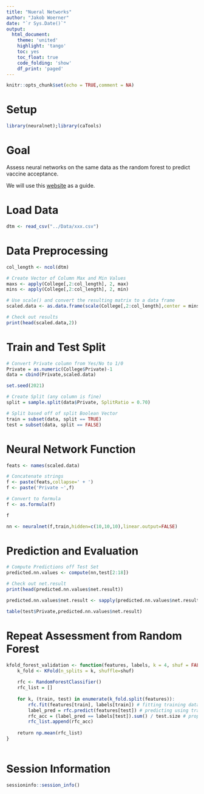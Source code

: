 ```yaml
---
title: "Nueral Networks"
author: "Jakob Woerner"
date: "`r Sys.Date()`"
output: 
  html_document:
    theme: 'united'
    highlight: 'tango'
    toc: yes
    toc_float: true
    code_folding: 'show'
    df_print: 'paged'
---
```


```r
knitr::opts_chunk$set(echo = TRUE,comment = NA)
```

# Setup
```r
library(neuralnet);library(caTools)
```

# Goal

Assess neural networks on the same data as the random forest to predict vaccine acceptance.

We will use this [website](https://www.kdnuggets.com/2016/08/begineers-guide-neural-networks-r.html) as a guide.


# Load Data

```r
dtm <- read_csv("../Data/xxx.csv")
```

# Data Preprocessing

```r
col_length <- ncol(dtm)
```


```r
# Create Vector of Column Max and Min Values
maxs <- apply(College[,2:col_length], 2, max)
mins <- apply(College[,2:col_length], 2, min)

# Use scale() and convert the resulting matrix to a data frame
scaled.data <- as.data.frame(scale(College[,2:col_length],center = mins, scale = maxs - mins))

# Check out results
print(head(scaled.data,2))
```

# Train and Test Split

```r
# Convert Private column from Yes/No to 1/0
Private = as.numeric(College$Private)-1
data = cbind(Private,scaled.data)

set.seed(2021)

# Create Split (any column is fine)
split = sample.split(data$Private, SplitRatio = 0.70)

# Split based off of split Boolean Vector
train = subset(data, split == TRUE)
test = subset(data, split == FALSE)
```


# Neural Network Function

```r
feats <- names(scaled.data)

# Concatenate strings
f <- paste(feats,collapse=' + ')
f <- paste('Private ~',f)

# Convert to formula
f <- as.formula(f)

f

nn <- neuralnet(f,train,hidden=c(10,10,10),linear.output=FALSE)
```

# Prediction and Evaluation

```r
# Compute Predictions off Test Set
predicted.nn.values <- compute(nn,test[2:18])

# Check out net.result
print(head(predicted.nn.values$net.result))
```


```r
predicted.nn.values$net.result <- sapply(predicted.nn.values$net.result,round,digits=0)
```


```r
table(test$Private,predicted.nn.values$net.result)
```

# Repeat Assessment from Random Forest

```r
kfold_forest_validation <- function(features, labels, k = 4, shuf = FALSE){
    k_fold <- KFold(n_splits = k, shuffle=shuf)
    
    rfc <- RandomForestClassifier()
    rfc_list = []
    
    for k, (train, test) in enumerate(k_fold.split(features)):
        rfc.fit(features[train], labels[train]) # fitting training data
        label_pred = rfc.predict(features[test]) # predicting using trained data and features from test dataset
        rfc_acc = (label_pred == labels[test]).sum() / test.size # proportion of correctly predicted labels, accuracy
        rfc_list.append(rfc_acc)
    
    return np.mean(rfc_list)
}
    
```



# Session Information

```r
sessioninfo::session_info()
```


